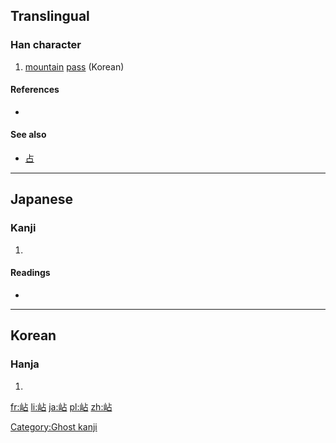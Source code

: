 ==Translingual==

===Han character===
{{Han char|rn=46|rad=山|as=05|sn=8|four=|canj=山卜口 (UYR)|ids=⿰[[山]][[占]]}}

# [[mountain]] [[pass]] (Korean)

====References====
* {{Han ref|kx=0310.071|dj=0610.130|hdz=10766.101|uh=5CBE|ud=23742}}

====See also====
* [[占]]

----

==Japanese==

===Kanji===
{{ja-kanji|grade=|rs=山05}}

# {{defn|lang=ja|sort=山05}}

====Readings====
* {{ja-readings|on=[[せん]] (sen), [[ちょう]] (chō)|kun=[[やま]] (yama)}}

----

==Korean==

===Hanja===
{{ko-hanja|hangeul=점|rv=jeom|mr=chŏm}}

# {{defn|lang=ko|sort=山05}}

[[Category:Ghost kanji]]

[[fr:岾]]
[[li:岾]]
[[ja:岾]]
[[pl:岾]]
[[zh:岾]]